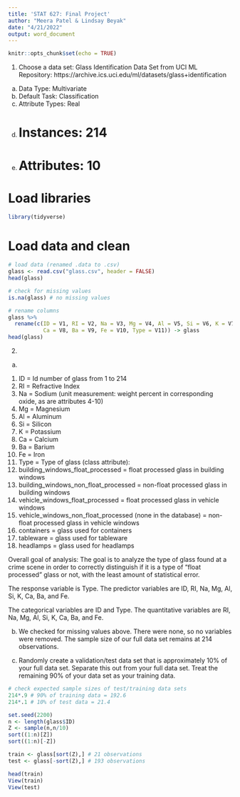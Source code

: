 ```yaml
---
title: 'STAT 627: Final Project'
author: "Meera Patel & Lindsay Beyak"
date: "4/21/2022"
output: word_document
---
```


```r
knitr::opts_chunk$set(echo = TRUE)
```

1. Choose a data set: Glass Identification Data Set from UCI ML Repository:
https://archive.ics.uci.edu/ml/datasets/glass+identification

(a) Data Type: Multivariate
(b) Default Task: Classification
(c) Attribute Types: Real
(d) # Instances: 214
(e) # Attributes: 10


# Load libraries
```r
library(tidyverse)
```

# Load data and clean
```r
# load data (renamed .data to .csv)
glass <- read.csv("glass.csv", header = FALSE)
head(glass)

# check for missing values
is.na(glass) # no missing values

# rename columns
glass %>%
  rename(c(ID = V1, RI = V2, Na = V3, Mg = V4, Al = V5, Si = V6, K = V7,
           Ca = V8, Ba = V9, Fe = V10, Type = V11)) -> glass
head(glass)
```


2.
(a) 
1. ID = Id number of glass from 1 to 214
2. RI = Refractive Index
3. Na = Sodium (unit measurement: weight percent in corresponding oxide, as are attributes 4-10)
4. Mg = Magnesium
5. Al = Aluminum
6. Si = Silicon
7. K = Potassium
8. Ca = Calcium
9. Ba = Barium
10. Fe = Iron
11. Type = Type of glass (class attribute):
  1. building_windows_float_processed = float processed glass in building windows
  2. building_windows_non_float_processed = non-float processed glass in building windows
  3. vehicle_windows_float_processed = float processed glass in vehicle windows
  4. vehicle_windows_non_float_processed (none in the database) = non-float processed glass in vehicle windows
  5. containers = glass used for containers
  6. tableware = glass used for tableware
  7. headlamps = glass used for headlamps
  
Overall goal of analysis: The goal is to analyze the type of glass found at a crime scene in order to correctly distinguish if it is a type of "float processed" glass or not, with the least amount of statistical error.

The response variable is Type. The predictor variables are ID, RI, Na, Mg, Al, Si, K, Ca, Ba, and Fe.

The categorical variables are ID and Type. The quantitative variables are RI, Na, Mg, Al, Si, K, Ca, Ba, and Fe.

(b) We checked for missing values above. There were none, so no variables were removed. The sample size of our full data set remains at 214 observations.

(c) Randomly create a validation/test data set that is approximately 10% of your full data set. Separate this out from your full data set. Treat the remaining 90% of your data set as your training data.
```r
# check expected sample sizes of test/training data sets
214*.9 # 90% of training data = 192.6
214*.1 # 10% of test data = 21.4

set.seed(2200)
n <- length(glass$ID)
Z <- sample(n,n/10)
sort((1:n)[Z])
sort((1:n)[-Z])

train <- glass[sort(Z),] # 21 observations
test <- glass[-sort(Z),] # 193 observations

head(train)
View(train)
View(test)
```

